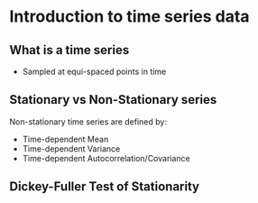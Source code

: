 # Introduction to time series data

## What is a time series

- Sampled at equi-spaced points in time

## Stationary vs Non-Stationary series

Non-stationary time series are defined by:

- Time-dependent Mean
- Time-dependent Variance
- Time-dependent Autocorrelation/Covariance
 

## Dickey-Fuller Test of Stationarity


